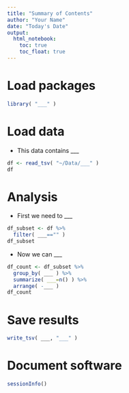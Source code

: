 ```yaml
---
title: "Summary of Contents"
author: "Your Name"
date: "Today's Date"
output: 
  html_notebook:
    toc: true
    toc_float: true
---
```


# Load packages

```r
library( "___" )
```

# Load data

- This data contains ___

```r
df <- read_tsv( "~/Data/___" )
df
```

# Analysis

- First we need to ___

```r
df_subset <- df %>%
  filter( ___=="" )
df_subset
```

- Now we can ___

```r
df_count <- df_subset %>%
  group_by( ___ ) %>%
  summarize( ___=n() ) %>%
  arrange( -___ )
df_count
```

# Save results

```r
write_tsv( ___, "___" )
```

# Document software

```r
sessionInfo()
```
